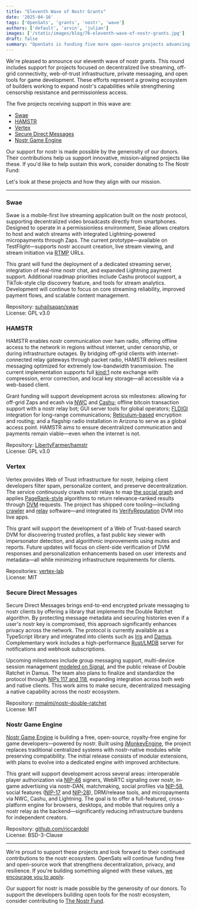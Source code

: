 ```yaml
---
title: "Eleventh Wave of Nostr Grants"
date: '2025-04-16'
tags: ['OpenSats', 'grants', 'nostr', 'wave']
authors: ['default', 'arvin', 'julian']
images: ['/static/images/blog/76-eleventh-wave-of-nostr-grants.jpg']
draft: false
summary: "OpenSats is funding five more open-source projects advancing the nostr ecosystem."
---
```


We're pleased to announce our eleventh wave of nostr grants. This round includes
support for projects focused on decentralized live streaming, off-grid
connectivity, web-of-trust infrastructure, private messaging, and open tools for
game development. These efforts represent a growing ecosystem of builders
working to expand nostr's capabilities while strengthening censorship resistance
and permissionless access.

The five projects receiving support in this wave are:

- [Swae](#swae)
- [HAMSTR](#hamstr)
- [Vertex](#vertex)
- [Secure Direct Messages](#secure-direct-messages)
- [Nostr Game Engine](#nostr-game-engine)

Our support for nostr is made possible by the generosity of our donors. Their
contributions help us support innovative, mission-aligned projects like these.
If you'd like to help sustain this work, consider donating to The Nostr Fund:

<center>
    <DonateToNostrFundButton/>
</center>

Let's look at these projects and how they align with our mission.

---

### Swae

Swae is a mobile-first live streaming application built on the nostr protocol,
supporting decentralized video broadcasts directly from smartphones. Designed to
operate in a permissionless environment, Swae allows creators to host and watch
streams with integrated Lightning-powered micropayments through Zaps. The
current prototype—available on TestFlight—supports nostr account creation,
live stream viewing, and stream initiation via
[RTMP](https://rtmp.veriskope.com/docs/overview/) URLs.

This grant will fund the deployment of a dedicated streaming server, integration
of real-time nostr chat, and expanded Lightning payment support. Additional
roadmap priorities include Cashu protocol support, a TikTok-style clip discovery
feature, and tools for stream analytics. Development will continue to focus on
core streaming reliability, improved payment flows, and scalable content
management.

Repository: [suhailsaqan/swae](https://github.com/suhailsaqan/swae)  
License: GPL v3.0

### HAMSTR

HAMSTR enables nostr communication over ham radio, offering offline access to
the network in regions without internet, under censorship, or during
infrastructure outages. By bridging off-grid clients with internet-connected
relay gateways through packet radio, HAMSTR delivers resilient messaging
optimized for extremely low-bandwidth transmission. The current implementation
supports full [kind:1](https://github.com/nostr-protocol/nips/blob/master/10.md)
note exchange with compression, error correction, and local key storage—all
accessible via a web-based client.

Grant funding will support development across six milestones: allowing for
off-grid Zaps and ecash via
[NWC](https://github.com/getAlby/nostr-wallet-connect#) and
[Cashu](https://cashu.space/); offline bitcoin transaction support with a nostr
relay bot; GUI server tools for global operators;
[FLDIGI](https://sourceforge.net/p/fldigi/fldigi/ci/master/tree/README)
integration for long-range communications;
[Reticulum-based](https://reticulum.network/) encryption and routing; and a
flagship radio installation in Arizona to serve as a global access point. HAMSTR
aims to ensure decentralized communication and payments remain viable—even
when the internet is not.

Repository: [LibertyFarmer/hamstr](https://github.com/LibertyFarmer/hamstr)  
License: GPL v3.0

### Vertex

Vertex provides Web of Trust infrastructure for nostr, helping client developers
filter spam, personalize content, and preserve decentralization. The service
continuously crawls nostr relays to map [the social
graph](https://pippellia.com/pippellia/Social+Graph/Navigating+the+social+graph)
and applies [PageRank-style](https://en.wikipedia.org/wiki/PageRank) algorithms
to return relevance-ranked results through
[DVM](https://github.com/nostr-protocol/nips/blob/master/90.md) requests. The
project has shipped core tooling—including
[crawler](https://github.com/vertex-lab/crawler) and
[relay](https://github.com/vertex-lab/relay) software—and integrated its
[VerifyReputation](https://vertexlab.io/docs/nips/verify-reputation-dvm/) DVM
into live apps.

This grant will support the development of a Web of Trust-based search DVM for
discovering trusted profiles, a fast public key viewer with impersonator
detection, and algorithmic improvements using mutes and reports. Future updates
will focus on client-side verification of DVM responses and personalization
enhancements based on user interests and metadata—all while minimizing
infrastructure requirements for clients.

Repositories: [vertex-lab](https://github.com/vertex-lab)  
License: MIT

### Secure Direct Messages

Secure Direct Messages brings end-to-end encrypted private messaging to nostr
clients by offering a library that implements the Double Ratchet algorithm. By
protecting message metadata and securing histories even if a user's nostr key is
compromised, this approach significantly enhances privacy across the network.
The protocol is currently available as a TypeScript library and integrated into
clients such as [Iris](https://iris.to/) and [Damus](https://damus.io/).
Complementary work includes a high-performance
[Rust/LMDB](https://crates.io/crates/nostr-lmdb) server for notifications and
webhook subscriptions.

Upcoming milestones include group messaging support, multi-device session
management [modeled on Signal](https://signal.org/docs/specifications/sesame/),
and the public release of Double Ratchet in Damus. The team also plans to
finalize and standardize the protocol through [NIPs 117 and
118](https://github.com/nostr-protocol/nips/pull/1813/commits), expanding
integration across both web and native clients. This work aims to make secure,
decentralized messaging a native capability across the nostr ecosystem.

Repository:
[mmalmi/nostr-double-ratchet](https://github.com/mmalmi/nostr-double-ratchet)  
License: MIT

### Nostr Game Engine

[Nostr Game Engine](https://nge.rblb.it/) is building a free, open-source,
royalty-free engine for game developers—powered by nostr. Built using
[jMonkeyEngine](https://github.com/jMonkeyEngine/jmonkeyengine?tab=readme-ov-file#jmonkeyengine),
the project replaces traditional centralized systems with nostr-native modules
while preserving compatibility. The initial release consists of modular
extensions, with plans to evolve into a dedicated engine with improved
architecture.

This grant will support development across several areas: interoperable player
authorization via
[NIP-46](https://github.com/nostr-protocol/nips/blob/master/46.md) signers,
WebRTC signaling over nostr, in-game advertising via nostr-DAN, matchmaking,
social profiles via
[NIP-58](https://github.com/nostr-protocol/nips/blob/master/58.md), social
features ([NIP-17](https://github.com/nostr-protocol/nips/blob/master/17.md) and
[NIP-28](https://github.com/nostr-protocol/nips/blob/master/28.md)), DRM/release
tools, and micropayments via NWC, Cashu, and Lightning. The goal is to offer a
full-featured, cross-platform engine for browsers, desktops, and mobile that
requires only a nostr relay as the backend—significantly reducing
infrastructure burdens for independent creators.

Repository: [github.com/riccardobl](http://github.com/riccardobl)  
License: BSD-3-Clause

---

We're proud to support these projects and look forward to their continued
contributions to the nostr ecosystem. OpenSats will continue funding free and
open-source work that strengthens decentralization, privacy, and resilience. If
you're building something aligned with these values, [we encourage you to
apply](/apply).

Our support for nostr is made possible by the generosity of our donors. To
support the developers building open tools for the nostr ecosystem, consider
contributing to [The Nostr Fund](/funds/nostr).

<center>
    <DonateToNostrFundButton/>
</center>
